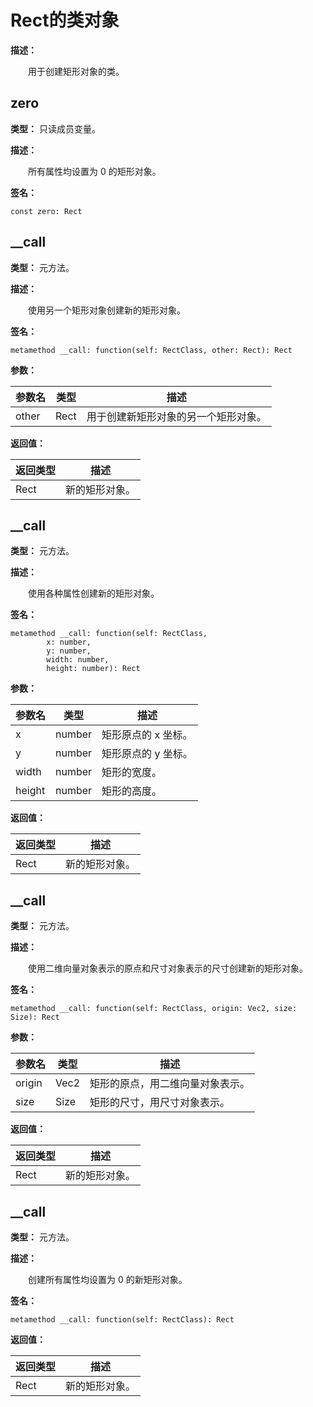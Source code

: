 # Rect的类对象

**描述：**

&emsp;&emsp;用于创建矩形对象的类。

## zero

**类型：** 只读成员变量。

**描述：**

&emsp;&emsp;所有属性均设置为 0 的矩形对象。

**签名：**
```tl
const zero: Rect
```

## __call

**类型：** 元方法。

**描述：**

&emsp;&emsp;使用另一个矩形对象创建新的矩形对象。

**签名：**
```tl
metamethod __call: function(self: RectClass, other: Rect): Rect
```

**参数：**

| 参数名 | 类型 | 描述 |
| --- | --- | --- |
| other | Rect | 用于创建新矩形对象的另一个矩形对象。 |

**返回值：**

| 返回类型 | 描述 |
| --- | --- |
| Rect | 新的矩形对象。 |

## __call

**类型：** 元方法。

**描述：**

&emsp;&emsp;使用各种属性创建新的矩形对象。

**签名：**
```tl
metamethod __call: function(self: RectClass,
		x: number,
		y: number,
		width: number,
		height: number): Rect
```

**参数：**

| 参数名 | 类型 | 描述 |
| --- | --- | --- |
| x | number | 矩形原点的 x 坐标。 |
| y | number | 矩形原点的 y 坐标。 |
| width | number | 矩形的宽度。 |
| height | number | 矩形的高度。 |

**返回值：**

| 返回类型 | 描述 |
| --- | --- |
| Rect | 新的矩形对象。 |

## __call

**类型：** 元方法。

**描述：**

&emsp;&emsp;使用二维向量对象表示的原点和尺寸对象表示的尺寸创建新的矩形对象。

**签名：**
```tl
metamethod __call: function(self: RectClass, origin: Vec2, size: Size): Rect
```

**参数：**

| 参数名 | 类型 | 描述 |
| --- | --- | --- |
| origin | Vec2 | 矩形的原点，用二维向量对象表示。 |
| size | Size | 矩形的尺寸，用尺寸对象表示。 |

**返回值：**

| 返回类型 | 描述 |
| --- | --- |
| Rect | 新的矩形对象。 |

## __call

**类型：** 元方法。

**描述：**

&emsp;&emsp;创建所有属性均设置为 0 的新矩形对象。

**签名：**
```tl
metamethod __call: function(self: RectClass): Rect
```

**返回值：**

| 返回类型 | 描述 |
| --- | --- |
| Rect | 新的矩形对象。 |
